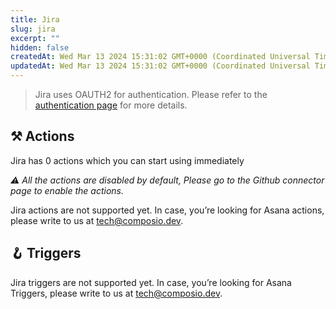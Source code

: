```yaml
---
title: Jira
slug: jira
excerpt: ""
hidden: false
createdAt: Wed Mar 13 2024 15:31:02 GMT+0000 (Coordinated Universal Time)
updatedAt: Wed Mar 13 2024 15:31:02 GMT+0000 (Coordinated Universal Time)
---
```


> Jira uses OAUTH2 for authentication. Please refer to the [authentication page](/docs/authentication) for more details.





## ⚒️ Actions

Jira has 0 actions which you can start using immediately

 _⚠️ All the actions are disabled by default, Please go to the Github connector page to enable the actions._

Jira actions are not supported yet. In case, you’re looking for Asana actions, please write to us at tech@composio.dev.

## 🪝 Triggers

Jira triggers are not supported yet. In case, you’re looking for Asana Triggers, please write to us at tech@composio.dev.
